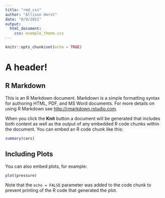 ```yaml
---
title: "rmd_css"
author: "Allison Horst"
date: "8/9/2021"
output: 
  html_document:
    css: example_theme.css
---
```


```r
knitr::opts_chunk$set(echo = TRUE)
```

# A header! 

## R Markdown

This is an R Markdown document. Markdown is a simple formatting syntax for authoring HTML, PDF, and MS Word documents. For more details on using R Markdown see <http://rmarkdown.rstudio.com>.

When you click the **Knit** button a document will be generated that includes both content as well as the output of any embedded R code chunks within the document. You can embed an R code chunk like this:

```r
summary(cars)
```

## Including Plots

You can also embed plots, for example:

```r
plot(pressure)
```

Note that the `echo = FALSE` parameter was added to the code chunk to prevent printing of the R code that generated the plot.
